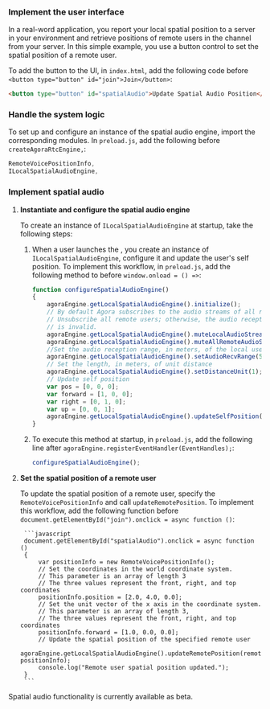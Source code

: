 <PlatformWrapper platform="electron">


### Implement the user interface

In a real-word application, you report your local spatial position to a server in your environment and retrieve positions of remote users in the channel from your server. In this simple example, you use a button control to set the spatial position of a remote user. 

To add the button to the UI, in `index.html`, add the following code before `<button type="button" id="join">Join</button>`:

```html
<button type="button" id="spatialAudio">Update Spatial Audio Position</button>
```

### Handle the system logic

To set up and configure an instance of the spatial audio engine, import the corresponding <Vg k="COMPANY" /> modules. In `preload.js`, add the following before `createAgoraRtcEngine,`:

```javascript
RemoteVoicePositionInfo,
ILocalSpatialAudioEngine,
```

### Implement spatial audio

1. **Instantiate and configure the spatial audio engine**

    To create an instance of `ILocalSpatialAudioEngine` at startup, take the following steps:

    1. When a user launches the <Vpl k="CLIENT" />, you create an instance of `ILocalSpatialAudioEngine`, configure it and update the user's self position. To implement this workflow, in `preload.js`, add the following method to before `window.onload = () =>`:

        ```javascript
        function configureSpatialAudioEngine()
        {
            agoraEngine.getLocalSpatialAudioEngine().initialize();
            // By default Agora subscribes to the audio streams of all remote users.
            // Unsubscribe all remote users; otherwise, the audio reception range you set
            // is invalid.
            agoraEngine.getLocalSpatialAudioEngine().muteLocalAudioStream(true);
            agoraEngine.getLocalSpatialAudioEngine().muteAllRemoteAudioStreams(true);
            //Set the audio reception range, in meters, of the local user
            agoraEngine.getLocalSpatialAudioEngine().setAudioRecvRange(50);
            // Set the length, in meters, of unit distance
            agoraEngine.getLocalSpatialAudioEngine().setDistanceUnit(1);
            // Update self position
            var pos = [0, 0, 0];
            var forward = [1, 0, 0];
            var right = [0, 1, 0];
            var up = [0, 0, 1];
            agoraEngine.getLocalSpatialAudioEngine().updateSelfPosition(pos, forward, right, up);
        }
        ```

    1. To execute this method at startup, in `preload.js`, add the following line after `agoraEngine.registerEventHandler(EventHandles);`:

        ```javascript
        configureSpatialAudioEngine();
        ```

1. **Set the spatial position of a remote user**

    To update the spatial position of a remote user, specify the `RemoteVoicePositionInfo` and call `updateRemotePosition`. To implement this workflow, add the following
    function before `document.getElementById("join").onclick = async function ()`:

        ```javascript
        document.getElementById("spatialAudio").onclick = async function ()
        {
            var positionInfo = new RemoteVoicePositionInfo();
            // Set the coordinates in the world coordinate system.
            // This parameter is an array of length 3
            // The three values represent the front, right, and top coordinates
            positionInfo.position = [2.0, 4.0, 0.0];
            // Set the unit vector of the x axis in the coordinate system.
            // This parameter is an array of length 3,
            // The three values represent the front, right, and top coordinates
            positionInfo.forward = [1.0, 0.0, 0.0];
            // Update the spatial position of the specified remote user
            agoraEngine.getLocalSpatialAudioEngine().updateRemotePosition(remoteUID, positionInfo);
            console.log("Remote user spatial position updated.");
        }
        ```

  Spatial audio functionality is currently available as beta.

</PlatformWrapper>
